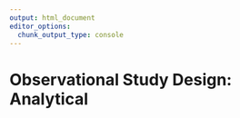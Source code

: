 ```yaml
---
output: html_document
editor_options: 
  chunk_output_type: console
---
```


# Observational Study Design: Analytical
